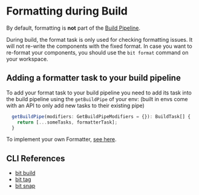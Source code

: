 # Formatting during Build

By default, formatting is **not** part of the [Build Pipeline](/dev-services/builder/build-pipelines).

During build, the format task is only used for checking formatting issues. It will not re-write the components with the fixed format.
In case you want to re-format your components, you should use the `bit format` command on your workspace.

## Adding a formatter task to your build pipeline

To add your format task to your build pipeline you need to add its task into the build pipeline using the `getBuildPipe` of your env:
(built in envs come with an API to only add new tasks to their existing pipe)<!-- TODO: add link here -->

```ts
  getBuildPipe(modifiers: GetBuildPipeModifiers = {}): BuildTask[] {
    return [...someTasks, formatterTask];
  }
```

To implement your own Formatter, [see here](/dev-services/formatter/implement-formatter).

## CLI References

- [bit build](/reference/cli-reference#build)
- [bit tag](/reference/cli-reference#tag)
- [bit snap](/reference/cli-reference#snap)
